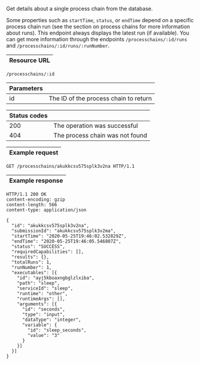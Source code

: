 
Get details about a single <ScrollLink href="#process-chains">process chain</ScrollLink>
from the database.

Some properties such as `startTime`, `status`, or `endTime` depend on a specific
process chain run (see the section on <ScrollLink href="#process-chains">process chains</ScrollLink>
for more information about runs). This endpoint always displays the latest run
(if available). You can get more information through
the endpoints <ScrollLink href="#get-process-chain-runs">`/processchains/:id/runs`</ScrollLink>
and <ScrollLink href="#get-process-chain-run-by-run-number">`/processchains/:id/runs/:runNumber`</ScrollLink>.

| Resource URL |
| ------------ |

```http
/processchains/:id
```

| Parameters |                                    |
| ---------- | ---------------------------------- |
| id         | The ID of the process chain to return |

| Status codes |                              |
| ------------ | ---------------------------- |
| 200          | The operation was successful |
| 404          | The process chain was not found  |

| Example request |
| --------------- |

```http
GET /processchains/akukkcsv575splk3v2na HTTP/1.1
```

| Example response |
| ---------------- |

```http
HTTP/1.1 200 OK
content-encoding: gzip
content-length: 566
content-type: application/json

{
  "id": "akukkcsv575splk3v2na",
  "submissionId": "akukkcsv575splk3v2ma",
  "startTime": "2020-05-25T19:46:02.532829Z",
  "endTime": "2020-05-25T19:46:05.546807Z",
  "status": "SUCCESS",
  "requiredCapabilities": [],
  "results": {},
  "totalRuns": 1,
  "runNumber": 1,
  "executables": [{
    "id": "ayj5kboaxngbglzlxiba",
    "path": "sleep",
    "serviceId": "sleep",
    "runtime": "other",
    "runtimeArgs": [],
    "arguments": [{
      "id": "seconds",
      "type": "input",
      "dataType": "integer",
      "variable": {
        "id": "sleep_seconds",
        "value": "3"
      }
    }]
  }]
}
```

